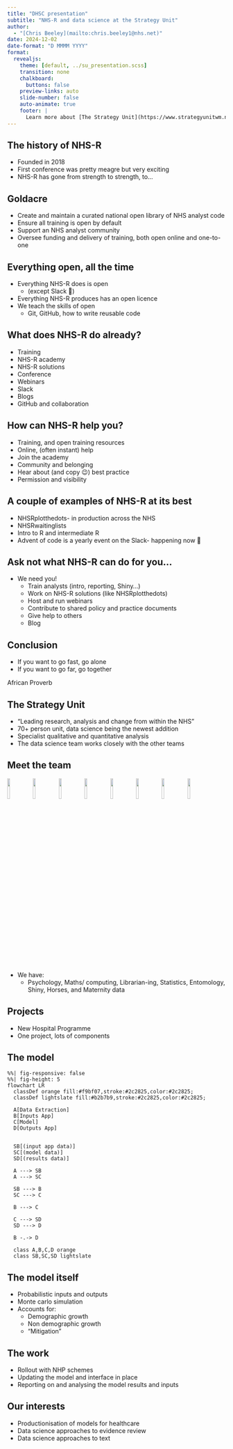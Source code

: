 ```yaml
---
title: "DHSC presentation"
subtitle: "NHS-R and data science at the Strategy Unit"
author: 
  - "[Chris Beeley](mailto:chris.beeley1@nhs.net)"
date: 2024-12-02
date-format: "D MMMM YYYY"
format:
  revealjs:
    theme: [default, ../su_presentation.scss]
    transition: none
    chalkboard:
      buttons: false
    preview-links: auto
    slide-number: false
    auto-animate: true
    footer: |
      Learn more about [The Strategy Unit](https://www.strategyunitwm.nhs.uk/)
---
```


## The history of NHS-R

* Founded in 2018
* First conference was pretty meagre but very exciting
* NHS-R has gone from strength to strength, to...

## Goldacre

* Create and maintain a curated national open library of NHS analyst code
* Ensure all training is open by default
* Support an NHS analyst community
* Oversee funding and delivery of training, both open online and one-to-one

## Everything open, all the time

* Everything NHS-R does is open
  * (except Slack 🙁)
* Everything NHS-R produces has an open licence
* We teach the skills of open
  * Git, GitHub, how to write reusable code

## What does NHS-R do already?

* Training
* NHS-R academy
* NHS-R solutions
* Conference
* Webinars
* Slack
* Blogs
* GitHub and collaboration

## How can NHS-R help you?

* Training, and open training resources
* Online, (often instant) help
* Join the academy
* Community and belonging
* Hear about (and copy 😉) best practice
* Permission and visibility

## A couple of examples of NHS-R at its best

* NHSRplotthedots- in production across the NHS
* NHSRwaitinglists
* Intro to R and intermediate R
* Advent of code is a yearly event on the Slack- happening now 🎄

## Ask not what NHS-R can do for you…

* We need you!
  * Train analysts (intro, reporting, Shiny...)
  * Work on NHS-R solutions (like NHSRplotthedots)
  * Host and run webinars
  * Contribute to shared policy and practice documents
  * Give help to others
  * Blog

## Conclusion

* If you want to go fast, go alone
* If you want to go far, go together

African Proverb

## The Strategy Unit

* "Leading research, analysis and change from within the NHS"
* 70+ person unit, data science being the newest addition
* Specialist qualitative and quantitative analysis
* The data science team works closely with the other teams

## Meet the team 

![](cb.jpg){width="11%" fig-alt="Profile photo of Chris."}
![](tj.png){width="11%" fig-alt="Profile photo of Tom."}
![](yh.jpg){width="11%" fig-alt="Profile photo of YiWen."}
![](rd.jpg){width="11%" fig-alt="Profile photo of Rhian."}
![](md.jpg){width="11%" fig-alt="Profile photo of Matt."}
![](blue.png){width="11%" fig-alt="The helmet of the blue Power Ranger, which represents Ozayr."}
![](red.png){width="11%" fig-alt="The helmet of the red Power Ranger, which represents a new team member."}
![](yellow.png){width="11%" fig-alt="The helmet of the yellow Power Ranger, which represents a new team member."}

* We have:
  * Psychology, Maths/ computing, Librarian-ing, Statistics, Entomology, Shiny, Horses, and Maternity data

## Projects

* New Hospital Programme
* One project, lots of components

## The model

```mermaid
%%| fig-responsive: false
%%| fig-height: 5
flowchart LR
  classDef orange fill:#f9bf07,stroke:#2c2825,color:#2c2825;
  classDef lightslate fill:#b2b7b9,stroke:#2c2825,color:#2c2825;

  A[Data Extraction]
  B[Inputs App]
  C[Model]
  D[Outputs App]


  SB[(input app data)]
  SC[(model data)]
  SD[(results data)]

  A ---> SB
  A ---> SC
  
  SB ---> B
  SC ---> C

  B ---> C

  C ---> SD
  SD ---> D

  B -.-> D

  class A,B,C,D orange
  class SB,SC,SD lightslate
```

## The model itself 

* Probabilistic inputs and outputs
* Monte carlo simulation
* Accounts for:
  * Demographic growth
  * Non demographic growth
  * "Mitigation"

## The work

* Rollout with NHP schemes
* Updating the model and interface in place
* Reporting on and analysing the model results and inputs

## Our interests

* Productionisation of models for healthcare
* Data science approaches to evidence review
* Data science approaches to text

